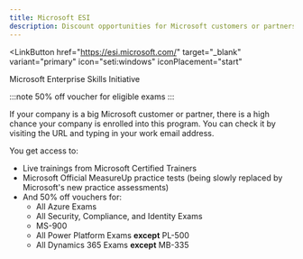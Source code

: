 ```yaml
---
title: Microsoft ESI
description: Discount opportunities for Microsoft customers or partners
---
```


<LinkButton
  href="https://esi.microsoft.com/" target="_blank"
  variant="primary"
  icon="seti:windows"
  iconPlacement="start"
>
  Microsoft Enterprise Skills Initiative
</LinkButton>

:::note
50% off voucher for eligible exams
:::

If your company is a big Microsoft customer or partner, there is a high chance your company is enrolled into this program. You can check it by visiting the URL and typing in your work email address. 

You get access to:
- Live trainings from Microsoft Certified Trainers
- Microsoft Official MeasureUp practice tests (being slowly replaced by Microsoft's new practice assessments)
- And 50% off vouchers for:
  - All Azure Exams
  - All Security, Compliance, and Identity Exams
  - MS-900
  - All Power Platform Exams **except** PL-500
  - All Dynamics 365 Exams **except** MB-335

